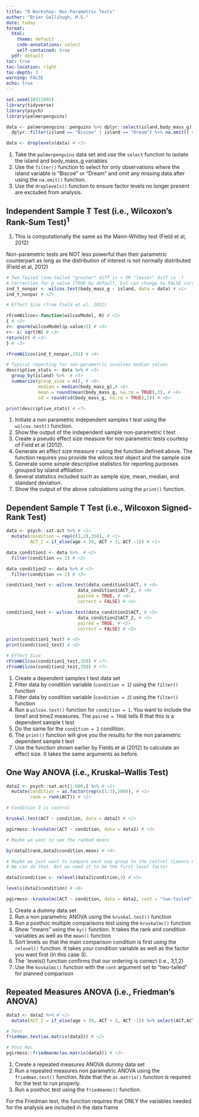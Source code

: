 ```yaml
---
title: "R Workshop: Non-Parametric Tests"
author: "Brier Gallihugh, M.S."
date: today
format:
  html:
    theme: default
    code-annotations: select
    self-contained: true
  pdf: default
toc: true
toc-location: right
toc-depth: 3
warning: FALSE
echo: true
---
```


```r
set.seed(10311993)
library(tidyverse)
library(psych)
library(palmerpenguins)

data <- palmerpenguins::penguins %>% dplyr::select(island,body_mass_g) %>% # <1>
  dplyr::filter(island == "Biscoe" | island == "Dream") %>% na.omit() # <2>

data <- droplevels(data) # <3>
```
1. Take the `palmerpenguins` data set and use the `select` function to isolate the island and body_mass_g variables
2. Use the `filter()` function to select for only observations where the island variable is "Biscoe" or "Dream" and omit any missing data after using the `na.omit()` function.
3. Use the `droplevels()` function to ensure factor levels no longer present are excluded from analysis.

## Independent Sample T Test (i.e., Wilcoxon’s Rank-Sum Test)^1^

:::{.callout-tip}
1. This is computationally the same as the Mann-Whitley test (Field et al, 2012)
:::

:::{.callout-caution}
Non-parametric tests are NOT less powerful than their parametric counterpart as long as the distribution of interest is not normally distributed (Field et al, 2012)
:::

```r
# Two-Tailed (one-tailed "greater" diff is + OR "lesser" diff is -)
# Correction for p value (TRUE by default, but can change to FALSE correction = FALSE)
ind_t_nonpar <- wilcox.test(body_mass_g ~ island, data = data) # <1>
ind_t_nonpar # <2>

# Effect Size (from Field et al, 2012)

rFromWilcox<-function(wilcoxModel, N) # <3>
{ # <3>
z<- qnorm(wilcoxModel$p.value/2) # <3>
r<- z/ sqrt(N) # <3>
return(r) # <3>
} # <3>

rFromWilcox(ind_t_nonpar,291) # <4>

# Typical reporting for non-parametric involves median values
descriptive_stats <- data %>% # <5>
  group_by(island) %>%  # <5>
  summarize(group_size = n(), # <6>
            median = median(body_mass_g),# <6>
            mean = round(mean(body_mass_g, na.rm = TRUE),2), # <6>
            sd = round(sd(body_mass_g, na.rm = TRUE),2)) # <6>

print(descriptive_stats) # <7>
```
1. Initiate a non parametric independent samples t test using the `wilcox.test()` function.
2. Show the output of the independent sample non-parametric t test
3. Create a pseudo effect size measure for non parametric tests courtesy of Field et al (2012).
4. Generate an effect size measure *r* using the function defined above. The function requires you provide the wilcox.test object and the sample size
5. Generate some simple descriptive statistics for reporting purposes grouped by island affiliation
6. Several statistics included such as sample size, mean, median, and standard deviation.
7. Show the output of the above calculations using the `print()` function.

## Dependent Sample T Test (i.e., Wilcoxon Signed-Rank Test)

```r
data <- psych::sat.act %>% # <1>
  mutate(condition = rep(c(1,2),350), # <1>
         ACT_2 = if_else(age < 39, ACT + 3, ACT -1)) # <1>

data_condition1 <- data %>%  # <2>
  filter(condition == 1) # <2>

data_condition2 <- data %>% # <3>
  filter(condition == 2) # <3>

condition1_test <- wilcox.test(data_condition1$ACT, # <4>
                           data_condition1$ACT_2, # <4>
                           paired = TRUE, # <4>
                           correct = FALSE) # <4>

condition2_test <- wilcox.test(data_condition2$ACT, # <5>
                           data_condition2$ACT_2, # <5>
                           paired = TRUE, # <5>
                           correct = FALSE) # <5>

print(condition1_test) # <6>
print(condition2_test) # <6>

# Effect Size
rFromWilcox(condition1_test,350) # <7>
rFromWilcox(condition2_test,350) # <7>
```
1. Create a dependent samples t test data set
2. Filter data by condition variable (`condition = 1`) using the `filter()` function
3. Filter data by condition variable (`condition = 2`) using the `filter()` function
4. Run a `wilcox.test()` function for `condition = 1`. You want to include the time1 and time2 measures. The `paired = TRUE` tells R that this is a dependent sample t test
5. Do the same for the `condition = 2` condition.
6. The `print()` function will give you the results for the non parametric dependent sample t test
7. Use the function shown earlier by Fields et al (2012) to calculate an effect size. It takes the same arguments as before.


## One Way ANOVA (i.e., Kruskal–Wallis Test)

```r
data2 <- psych::sat.act[1:600,] %>% # <1>
  mutate(condition = as.factor(rep(c(1:3),200)), # <1>
         rank = rank(ACT)) # <1>

# Condition 3 is control

kruskal.test(ACT ~ condition, data = data2) # <2>

pgirmess::kruskalmc(ACT ~ condition, data = data2) # <3>

# Maybe we want to see the ranked means

by(data2$rank,data2$condition,mean) # <4>

# Maybe we just want to compare each exp group to the control (Lowers Odds of Type II error).
# We can do that. But we need it to be the first level factor

data2$condition <- relevel(data2$condition,3) # <5>

levels(data2$condition) # <6>

pgirmess::kruskalmc(ACT ~ condition, data = data2, cont = "two-tailed") # <7>
```
1. Create a dummy data set
2. Run a non parametric ANOVA using the `kruskal.test()` function
3. Run a posthoc multiple comparisons test using the `kruskalmc()` function
4. Show "means" using the `by()` function. It takes the rank and condition variables as well as the `mean()` function 
5. Sort levels so that the main comparison condition is first using the `relevel()` function. It takes your condition variable as well as the factor you want first (in this case 3).
6. The `levels() function confirms that our ordering is correct (i.e., 3,1,2)
7. Use the `kuskalmc()` function with the `cont` argument set to "two-tailed" for planned comparison

## Repeated Measures ANOVA (i.e., Friedman's ANOVA)

```r
data3 <- data2 %>% # <1>
  mutate(ACT_2 = if_else(age < 39, ACT + 3, ACT -1)) %>% select(ACT,ACT_2) # <1>

# Test
friedman.test(as.matrix(data3)) # <2>

# Post Hoc
pgirmess::friedmanmc(as.matrix(data3)) # <3>
```
1. Create a repeated measures ANOVA dummy data set
2. Run a repeated measures non parametric ANOVA using the `friedman.test()` function. Note that the `as.matrix()` function is required for the test to run properly.
3. Run a posthoc test using the `friedmanmc()` function.

:::{.callout-tip}
For the Friedman test, the function requires that ONLY the variables needed for the analysis are included in the data frame
:::

